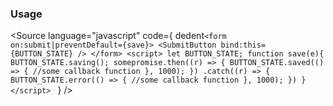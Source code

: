 
<Version />
<Description markdown={dedent`
# SubmitButton
## Submit Button with built-in confirmation.
`}/>

<Meta of={ButtonStories} />
<Canvas of={ButtonStories.Main} />
<Controls />

### Usage
<Source
  language="javascript"
  code={
    dedent`<form on:submit|preventDefault={save}>
      <SubmitButton bind:this={BUTTON_STATE} />
    </form>
    <script>
      let BUTTON_STATE;
      function save(e){
        BUTTON_STATE.saving();
        somepromise.then((r) => {
          BUTTON_STATE.saved(() => {
            //some callback function
          }, 1000);
        })
        .catch((r) => {
          BUTTON_STATE.error(() => {
            //some callback function
          }, 1000);
        })
      }
    </script>
    `
  }
/>
